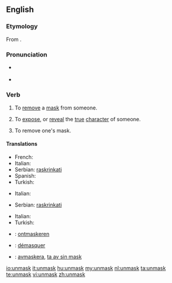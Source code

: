 ==English==

===Etymology===
From {{prefix|un|mask}}.

===Pronunciation===
* {{a|UK}} {{IPA|/ʌnˈmɑːsk/}}
* {{a|US}} {{IPA|/ʌnˈmæsk/}}

===Verb===
{{en-verb}}

# {{transitive}} To [[remove]] a [[mask]] from someone.
# {{transitive}} To [[expose]], or [[reveal]] the [[true]] [[character]] of someone.
# {{intransitive}} To remove one's mask.

====Translations====
{{trans-top|to remove a mask from someone}}
* French: {{t|fr|démasquer}}
* Italian: {{t-|it|smascherare}}
* Serbian: [[raskrinkati]]
* Spanish: {{t|es|desenmascarar}}
* Turkish: {{t|tr|Birisinin maskesini düşürmek}}
{{trans-mid}}
{{trans-bottom}}

{{trans-top|to expose the true character of someone}}
* Italian: {{t-|it|smascherare}}
{{trans-mid}}
* Serbian: [[raskrinkati]]
{{trans-bottom}}

{{trans-top|to remove one's mask}}
* Italian: {{t-|it|smascherarsi}}
* Turkish: {{t|tr|Birisinin maskesini düşürmek}}
{{trans-mid}}
{{trans-bottom}}

{{checktrans-top}}
*{{ttbc|Dutch}}: [[ontmaskeren]]
*{{ttbc|French}}: [[démasquer]]
*{{ttbc|Swedish}}: [[avmaskera]], [[ta av sin mask]]
{{trans-bottom}}

[[io:unmask]]
[[it:unmask]]
[[hu:unmask]]
[[my:unmask]]
[[nl:unmask]]
[[ta:unmask]]
[[te:unmask]]
[[vi:unmask]]
[[zh:unmask]]